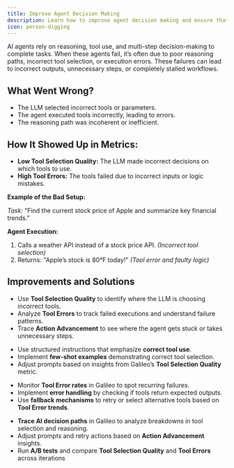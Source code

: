 ```yaml
---
title: Improve Agent Decision Making
description: Learn how to improve agent decision making and ensure that agents make the right choices.
icon: person-digging
---
```


AI agents rely on reasoning, tool use, and multi-step decision-making to complete tasks. When these agents fail, it’s often due to poor reasoning paths, incorrect tool selection, or execution errors. These failures can lead to incorrect outputs, unnecessary steps, or completely stalled workflows.

## What Went Wrong?

- The LLM selected incorrect tools or parameters.
- The agent executed tools incorrectly, leading to errors.
- The reasoning path was incoherent or inefficient.

## How It Showed Up in Metrics:

- **Low Tool Selection Quality:** The LLM made incorrect decisions on which tools to use.
- **High Tool Errors:** The tools failed due to incorrect inputs or logic mistakes.

**Example of the Bad Setup:**

_Task:_ "Find the current stock price of Apple and summarize key financial trends."

**Agent Execution:**

1. Calls a weather API instead of a stock price API. _(Incorrect tool selection)_
2. Returns: "Apple’s stock is 80°F today\!" _(Tool error and faulty logic)_

## Improvements and Solutions

<Steps>
<Step title="Leverage metrics to diagnose the issue">

- Use **Tool Selection Quality** to identify where the LLM is choosing incorrect tools.
- Analyze **Tool Errors** to track failed executions and understand failure patterns.
- Trace **Action Advancement** to see where the agent gets stuck or takes unnecessary steps.

</Step>
<Step title="Improve Tool Selection with better prompting">

- Use structured instructions that emphasize **correct tool use**.
- Implement **few-shot examples** demonstrating correct tool selection.
- Adjust prompts based on insights from Galileo’s **Tool Selection Quality** metric.

</Step>
<Step title="Detect and Reduce Tool Errors">

- Monitor **Tool Error rates** in Galileo to spot recurring failures.
- Implement **error handling** by checking if tools return expected outputs.
- Use **fallback mechanisms** to retry or select alternative tools based on **Tool Error trends**.

</Step>
<Step title="Iterate and Test with Galileo">

- **Trace AI decision paths** in Galileo to analyze breakdowns in tool selection and reasoning.
- Adjust prompts and retry actions based on **Action Advancement** insights.
- Run **A/B tests** and compare **Tool Selection Quality** and **Tool Errors** across iterations

</Step>
</Steps>
